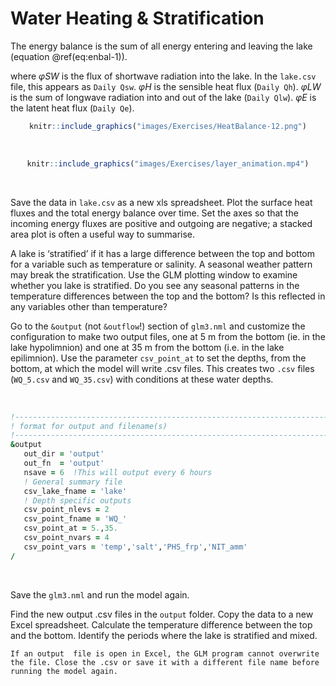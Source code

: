 # Water Heating & Stratification { #WaterHeatingAndStratification}

The energy balance is the sum of all energy entering and leaving the lake (equation \@ref(eq:enbal-1)). 

```{=tex}
\begin{eqnarray}
\frac{\Delta Energy}{\Delta time} = + φSW  + φH + φLW - φE
(\#eq:enbal-1)
\end{eqnarray}
```

where $φSW$ is the flux of shortwave radiation into the lake. In the `lake.csv` file, this appears as `Daily Qsw`. $φH$ is the sensible heat flux (`Daily Qh`). $φLW$ is the sum of longwave radiation into and out of the lake (`Daily Qlw`). $φE$ is the latent heat flux (`Daily Qe`).

<center>
```r
knitr::include_graphics("images/Exercises/HeatBalance-12.png")
```
</center>

<br>

<center>
```r
knitr::include_graphics("images/Exercises/layer_animation.mp4")
```
</center>

<br>

Save the data in `lake.csv` as a new xls spreadsheet. Plot the surface heat fluxes and the total energy balance over time. Set the axes so that the incoming energy fluxes are positive and outgoing are negative; a stacked area plot is often a useful way to summarise.

A lake is 'stratified' if it has a large difference between the top and bottom for a variable such as temperature or salinity. A seasonal weather pattern may break the stratification. Use the GLM plotting window to examine whether you lake is stratified. Do you see any seasonal patterns in the temperature differences between the top and the bottom? Is this reflected in any variables other than temperature?

Go to the `&output` (not `&outflow`!) section of `glm3.nml` and customize the configuration to make two output files, one at 5 m from the bottom (ie. in the lake hypolimnion) and one at 35 m from the bottom (i.e. in the lake epilimnion). Use the parameter `csv_point_at` to set the depths, from the bottom, at which the model will write .csv files. This creates two `.csv` files (`WQ_5.csv` and `WQ_35.csv`) with conditions at these water depths. 

<br>

``` fortran
!-------------------------------------------------------------------------------
! format for output and filename(s)
!-------------------------------------------------------------------------------
&output
   out_dir = 'output'
   out_fn  = 'output'
   nsave = 6  !This will output every 6 hours
   ! General summary file
   csv_lake_fname = 'lake'
   ! Depth specific outputs
   csv_point_nlevs = 2 
   csv_point_fname = 'WQ_'
   csv_point_at = 5.,35.
   csv_point_nvars = 4
   csv_point_vars = 'temp','salt','PHS_frp','NIT_amm'
/
```

<br>

Save the `glm3.nml` and run the model again.

Find the new output .csv files in the `output` folder. Copy the data to a new Excel spreadsheet.  Calculate the temperature difference between the top and the bottom. Identify the periods where the lake is stratified and mixed.

```block2
If an output  file is open in Excel, the GLM program cannot overwrite the file. Close the .csv or save it with a different file name before running the model again.  
```
